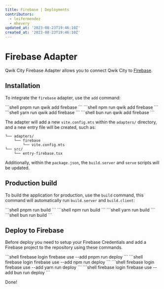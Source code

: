 ```yaml
---
title: Firebase | Deployments
contributors:
  - leifermendez
  - mhevery
updated_at: '2023-08-23T19:46:10Z'
created_at: '2023-08-23T19:46:10Z'
---
```



# Firebase Adapter

Qwik City Firebase Adapter allows you to connect Qwik City to [Firebase](https://firebase.google.com/docs/hosting).

## Installation

To integrate the `firebase` adapter, use the `add` command:


<PackageManagerTabs>
<span q:slot="pnpm">
```shell
pnpm run qwik add firebase
```
</span>
<span q:slot="npm">
```shell
npm run qwik add firebase
```
</span>
<span q:slot="yarn">
```shell
yarn run qwik add firebase
```
</span>
<span q:slot="bun">
```shell
bun run qwik add firebase
```
</span>
</PackageManagerTabs>

The adapter will add a new `vite.config.mts` within the `adapters/` directory, and a new entry file will be created, such as:

```shell
└── adapters/
    └── firebase
        └── vite.config.mts
└── src/
    └── entry-firebase.tsx
```

Additionally, within the `package.json`, the `build.server` and `serve` scripts will be updated.

## Production build

To build the application for production, use the `build` command, this command will automatically run `build.server` and `build.client`:

<PackageManagerTabs>
<span q:slot="pnpm">
```shell
pnpm run build
```
</span>
<span q:slot="npm">
```shell
npm run build
```
</span>
<span q:slot="yarn">
```shell
yarn run build
```
</span>
<span q:slot="bun">
```shell
bun run build
```
</span>
</PackageManagerTabs>

## Deploy to Firebase

Before deploy you need to setup your Firebase Credentials and add a Firebase project to the repository using these commands.

<PackageManagerTabs>
<span q:slot="pnpm">
```shell
firebase login
firebase use --add
pnpm run deploy
```
</span>
<span q:slot="npm">
```shell
firebase login
firebase use --add
npm run deploy
```
</span>
<span q:slot="yarn">
```shell
firebase login
firebase use --add
yarn run deploy
```
</span>
<span q:slot="bun">
```shell
firebase login
firebase use --add
bun run deploy
```
</span>
</PackageManagerTabs>

Done!
